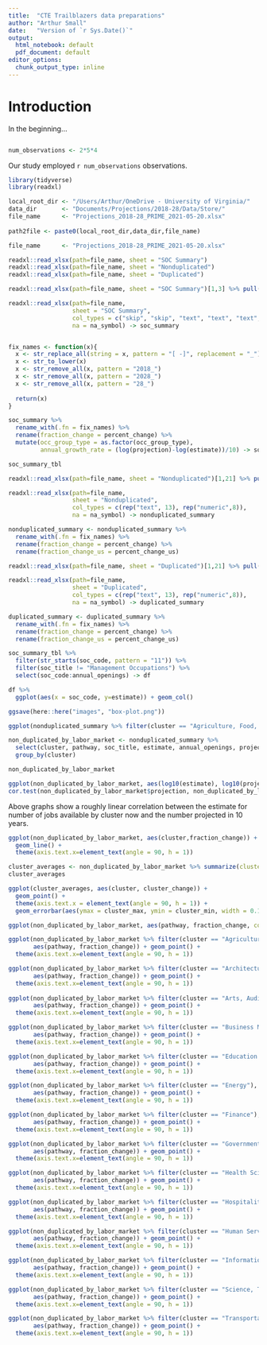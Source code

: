 ```yaml
---
title:  "CTE Trailblazers data preparations"
author: "Arthur Small"
date:   "Version of `r Sys.Date()`"
output:
  html_notebook: default
  pdf_document: default
editor_options:
  chunk_output_type: inline
---
```


# Introduction

In the beginning...



```r

```

```r
num_observations <- 2*5*4
```

Our study employed `r num_observations` observations.


```r
library(tidyverse)
library(readxl)
```

```r
local_root_dir <- "/Users/Arthur/OneDrive - University of Virginia/"
data_dir       <- "Documents/Projections/2018-28/Data/Store/"
file_name      <- "Projections_2018-28_PRIME_2021-05-20.xlsx"
 
path2file <- paste0(local_root_dir,data_dir,file_name)

file_name      <- "Projections_2018-28_PRIME_2021-05-20.xlsx"

readxl::read_xlsx(path=file_name, sheet = "SOC Summary")
readxl::read_xlsx(path=file_name, sheet = "Nonduplicated")
readxl::read_xlsx(path=file_name, sheet = "Duplicated")
```

```r
readxl::read_xlsx(path=file_name, sheet = "SOC Summary")[1,3] %>% pull() -> na_symbol

readxl::read_xlsx(path=file_name, 
                  sheet = "SOC Summary",
                  col_types = c("skip", "skip", "text", "text", "text", rep("numeric",7)),
                  na = na_symbol) -> soc_summary


fix_names <- function(x){
  x <- str_replace_all(string = x, pattern = "[ -]", replacement = "_")
  x <- str_to_lower(x)
  x <- str_remove_all(x, pattern = "2018_")
  x <- str_remove_all(x, pattern = "2028_")
  x <- str_remove_all(x, pattern = "28_")
  
  return(x)
}

soc_summary %>%
  rename_with(.fn = fix_names) %>%
  rename(fraction_change = percent_change) %>%
  mutate(occ_group_type = as.factor(occ_group_type),
         annual_growth_rate = (log(projection)-log(estimate))/10) -> soc_summary_tbl

soc_summary_tbl

readxl::read_xlsx(path=file_name, sheet = "Nonduplicated")[1,21] %>% pull() -> na_symbol

readxl::read_xlsx(path=file_name, 
                  sheet = "Nonduplicated",
                  col_types = c(rep("text", 13), rep("numeric",8)),
                  na = na_symbol) -> nonduplicated_summary

nonduplicated_summary <- nonduplicated_summary %>%
  rename_with(.fn = fix_names) %>% 
  rename(fraction_change = percent_change) %>%
  rename(fraction_change_us = percent_change_us)

readxl::read_xlsx(path=file_name, sheet = "Duplicated")[1,21] %>% pull() -> na_symbol

readxl::read_xlsx(path=file_name, 
                  sheet = "Duplicated",
                  col_types = c(rep("text", 13), rep("numeric",8)),
                  na = na_symbol) -> duplicated_summary

duplicated_summary <- duplicated_summary %>%
  rename_with(.fn = fix_names) %>% 
  rename(fraction_change = percent_change) %>%
  rename(fraction_change_us = percent_change_us)

```

```r

soc_summary_tbl %>%
  filter(str_starts(soc_code, pattern = "11")) %>%
  filter(soc_title != "Management Occupations") %>%
  select(soc_code:annual_openings) -> df

df %>%
  ggplot(aes(x = soc_code, y=estimate)) + geom_col()

```
```r
ggsave(here::here("images", "box-plot.png"))
```
```r

ggplot(nonduplicated_summary %>% filter(cluster == "Agriculture, Food, and Natural Resources"), aes(pathway, fill = predominant_education_level)) + geom_bar() + theme(axis.text.x=element_text(angle = 45, h = 1))

```
```r

non_duplicated_by_labor_market <- nonduplicated_summary %>% 
  select(cluster, pathway, soc_title, estimate, annual_openings, projection, fraction_change) %>%  
  group_by(cluster)

non_duplicated_by_labor_market

ggplot(non_duplicated_by_labor_market, aes(log10(estimate), log10(projection))) + geom_point() + facet_wrap(~cluster)
cor.test(non_duplicated_by_labor_market$projection, non_duplicated_by_labor_market$estimate)
```
Above graphs show a roughly linear correlation between the estimate for number of jobs available by cluster now and the number projected in 10 years. 

```r
ggplot(non_duplicated_by_labor_market, aes(cluster,fraction_change)) + 
  geom_line() + 
  theme(axis.text.x=element_text(angle = 90, h = 1))

cluster_averages <- non_duplicated_by_labor_market %>% summarize(cluster_change = mean(fraction_change), cluster_min = min(fraction_change), cluster_max = max(fraction_change))
cluster_averages

ggplot(cluster_averages, aes(cluster, cluster_change)) + 
  geom_point() + 
  theme(axis.text.x = element_text(angle = 90, h = 1)) + 
  geom_errorbar(aes(ymax = cluster_max, ymin = cluster_min, width = 0.1), color = "grey")

ggplot(non_duplicated_by_labor_market, aes(pathway, fraction_change, color = cluster)) + geom_point() 

ggplot(non_duplicated_by_labor_market %>% filter(cluster == "Agriculture, Food, and Natural Resources"), 
       aes(pathway, fraction_change)) + geom_point() + 
  theme(axis.text.x=element_text(angle = 90, h = 1))

ggplot(non_duplicated_by_labor_market %>% filter(cluster == "Architecture and Construction"), 
       aes(pathway, fraction_change)) + geom_point() + 
  theme(axis.text.x=element_text(angle = 90, h = 1))
 
ggplot(non_duplicated_by_labor_market %>% filter(cluster == "Arts, Audio/Video Technology, and Communications"), 
       aes(pathway, fraction_change)) + geom_point() + 
  theme(axis.text.x=element_text(angle = 90, h = 1)) 

ggplot(non_duplicated_by_labor_market %>% filter(cluster == "Business Management and Administration"), 
       aes(pathway, fraction_change)) + geom_point() + 
  theme(axis.text.x=element_text(angle = 90, h = 1))

ggplot(non_duplicated_by_labor_market %>% filter(cluster == "Education and Training"), 
       aes(pathway, fraction_change)) + geom_point() + 
  theme(axis.text.x=element_text(angle = 90, h = 1))

ggplot(non_duplicated_by_labor_market %>% filter(cluster == "Energy"), 
       aes(pathway, fraction_change)) + geom_point() + 
  theme(axis.text.x=element_text(angle = 90, h = 1))

ggplot(non_duplicated_by_labor_market %>% filter(cluster == "Finance"), 
       aes(pathway, fraction_change)) + geom_point() + 
  theme(axis.text.x=element_text(angle = 90, h = 1))

ggplot(non_duplicated_by_labor_market %>% filter(cluster == "Government and Public Administration"), 
       aes(pathway, fraction_change)) + geom_point() + 
  theme(axis.text.x=element_text(angle = 90, h = 1))

ggplot(non_duplicated_by_labor_market %>% filter(cluster == "Health Science"), 
       aes(pathway, fraction_change)) + geom_point() + 
  theme(axis.text.x=element_text(angle = 90, h = 1))

ggplot(non_duplicated_by_labor_market %>% filter(cluster == "Hospitality and Tourism"), 
       aes(pathway, fraction_change)) + geom_point() + 
  theme(axis.text.x=element_text(angle = 90, h = 1))

ggplot(non_duplicated_by_labor_market %>% filter(cluster == "Human Services"), 
       aes(pathway, fraction_change)) + geom_point() + 
  theme(axis.text.x=element_text(angle = 90, h = 1))

ggplot(non_duplicated_by_labor_market %>% filter(cluster == "Information Technology"), 
       aes(pathway, fraction_change)) + geom_point() + 
  theme(axis.text.x=element_text(angle = 90, h = 1))

ggplot(non_duplicated_by_labor_market %>% filter(cluster == "Science, Technology, Engineering, and Mathematics"), 
       aes(pathway, fraction_change)) + geom_point() + 
  theme(axis.text.x=element_text(angle = 90, h = 1))

ggplot(non_duplicated_by_labor_market %>% filter(cluster == "Transportation, Distribution, and Logistics"), 
       aes(pathway, fraction_change)) + geom_point() + 
  theme(axis.text.x=element_text(angle = 90, h = 1))
```


